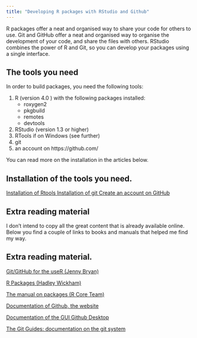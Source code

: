 ```yaml
---
title: "Developing R packages with RStudio and Github"
---
```


<p class = "lead">
R packages offer a neat and organised way to share your code for others to use. Git and GitHub offer a neat and organised way to organise the development of your code, and share the files with others. RStudio combines the power of R and Git, so you can develop your packages using a single interface.
</p>

## The tools you need

In order to build packages, you need the following tools:

  1. R (version 4.0 ) with the following packages installed:
      - roxygen2
      - pkgbuild
      - remotes
      - devtools
  2. RStudio (version 1.3 or higher)
  3. RTools if on Windows (see further)
  4. git 
  5. an account on https://github.com/
  
You can read more on the installation in the articles below.

<div class="jumbotron">
  <h2>Installation of the tools you need.</h2>
  
  <p><a href="installrtools.html" class="btn btn-primary btn-lg" role="button">Installation of Rtools </a>
    <a href="installgit.html" class="btn btn-primary btn-lg" role="button">Installation of git </a>
    <a href="githubaccount.html" class="btn btn-primary btn-lg" role="button">Create an account on GitHub</a>
</div>

## Extra reading material

I don't intend to copy all the great content that is already available online. Below you find a couple of links to books and manuals that helped me find my way.

<div class="jumbotron">
  <h2>Extra reading material.</h2>
  
  <p><a href="https://happygitwithr.com/" class="btn btn-primary btn-lg" role="button">Git/GitHub for the useR (Jenny Bryan)</a>
<br>
  <p><a href="https://r-pkgs.org/" class="btn btn-primary btn-lg" role="button">R Packages (Hadley Wickham)</a>
<br>
  <p><a href="https://cran.r-project.org/doc/manuals/R-exts.html" class="btn btn-primary btn-lg" role="button">The manual on packages (R Core Team)</a>
<br>
<p><a href="https://docs.github.com/en/github" class="btn btn-primary btn-lg" role="button">Documentation of Github, the website</a>
<br>
<p><a href="https://docs.github.com/en/desktop" class="btn btn-primary btn-lg" role="button">Documentation of the GUI Github Desktop</a>
<br>
<p><a href="https://github.com/git-guides/" class="btn btn-primary btn-lg" role="button">The Git Guides: documentation on the git system</a>
</div>


